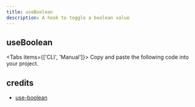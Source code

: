 ```yaml
---
title: useBoolean
description: A hook to toggle a boolean value
---
```


## useBoolean

<Tabs items={['CLI', 'Manual']}>
  <Tab>
    <InstallCLI value='use-boolean' />
  </Tab>
  <Tab>
    Copy and paste the following code into your project.
    <RegistrySourceCode value='use-boolean' />
  </Tab>
</Tabs>

## credits

- [use-boolean](https://github.com/Andarist/use-boolean)
